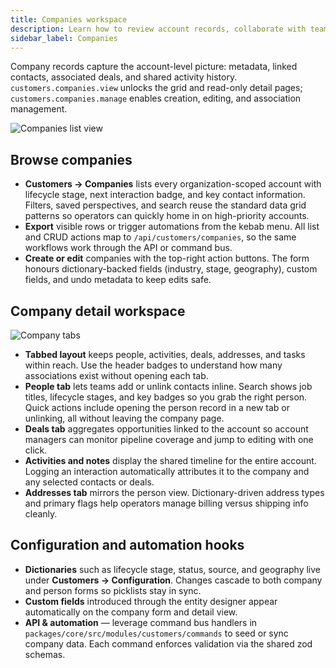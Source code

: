 ```yaml
---
title: Companies workspace
description: Learn how to review account records, collaborate with teammates on the company timeline, and manage linked people, deals, and addresses without leaving the workspace.
sidebar_label: Companies
---
```


Company records capture the account-level picture: metadata, linked contacts, associated deals, and shared activity history. `customers.companies.view` unlocks the grid and read-only detail pages; `customers.companies.manage` enables creation, editing, and association management.

![Companies list view](/screenshots/open-mercato-people-companies.png)

## Browse companies

- **Customers → Companies** lists every organization-scoped account with lifecycle stage, next interaction badge, and key contact information. Filters, saved perspectives, and search reuse the standard data grid patterns so operators can quickly home in on high-priority accounts.
- **Export** visible rows or trigger automations from the kebab menu. All list and CRUD actions map to `/api/customers/companies`, so the same workflows work through the API or command bus.
- **Create or edit** companies with the top-right action buttons. The form honours dictionary-backed fields (industry, stage, geography), custom fields, and undo metadata to keep edits safe.

## Company detail workspace

![Company tabs](/screenshots/open-mercato-people-assigned-to-company.png)

- **Tabbed layout** keeps people, activities, deals, addresses, and tasks within reach. Use the header badges to understand how many associations exist without opening each tab.
- **People tab** lets teams add or unlink contacts inline. Search shows job titles, lifecycle stages, and key badges so you grab the right person. Quick actions include opening the person record in a new tab or unlinking, all without leaving the company page.
- **Deals tab** aggregates opportunities linked to the account so account managers can monitor pipeline coverage and jump to editing with one click.
- **Activities and notes** display the shared timeline for the entire account. Logging an interaction automatically attributes it to the company and any selected contacts or deals.
- **Addresses tab** mirrors the person view. Dictionary-driven address types and primary flags help operators manage billing versus shipping info cleanly.

## Configuration and automation hooks

- **Dictionaries** such as lifecycle stage, status, source, and geography live under **Customers → Configuration**. Changes cascade to both company and person forms so picklists stay in sync.
- **Custom fields** introduced through the entity designer appear automatically on the company form and detail view.
- **API & automation** — leverage command bus handlers in `packages/core/src/modules/customers/commands` to seed or sync company data. Each command enforces validation via the shared zod schemas.
